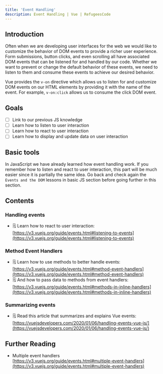 ```yaml
---
title: 'Event Handling'
description: Event Handling | Vue | RefugeesCode
---
```


## Introduction

Often when we are developing user interfaces for the web we would like to customize the behavior of DOM events to provide a richer user experience. Form submissions, button clicks, and even scrolling all have associated DOM events that can be listened for and handled by our code. Whether we want to prevent or change the default behavior of these events, we need to listen to them and consume these events to achieve our desired behavior.

Vue provides the `v-on` directive which allows us to listen for and customize DOM events on our HTML elements by providing it with the name of the event. For example, `v-on:click` allows us to consume the click DOM event.

## Goals

- [ ]  Link to our previous JS knowledge
- [ ]  Learn how to listen to user interaction
- [ ]  Learn how to react to user interaction
- [ ]  Learn how to display and update data on user interaction

## Basic tools

In JavaScript we have already learned how event handling work. If you remember how to listen and react to user interaction, this part will be much easier since it is partially the same idea. Go back and check again the `Events and the DOM` lessons in basic JS section before going further in this section.

## Contents

### Handling events

- 🗒️ Learn how to react to user interaction: [https://v3.vuejs.org/guide/events.html#listening-to-events](https://v3.vuejs.org/guide/events.html#listening-to-events)

### Method Event Handlers

- 🗒️ Learn how to use methods to better handle events: [https://v3.vuejs.org/guide/events.html#method-event-handlers](https://v3.vuejs.org/guide/events.html#method-event-handlers)
- 🗒️ And how to pass data to methods from event handlers: [https://v3.vuejs.org/guide/events.html#methods-in-inline-handlers](https://v3.vuejs.org/guide/events.html#methods-in-inline-handlers)

### Summarizing events

- 🗒️ Read this article that summarizes and explains Vue events: [https://vuejsdevelopers.com/2020/01/06/handling-events-vue-js/](https://vuejsdevelopers.com/2020/01/06/handling-events-vue-js/)

## Further Reading

- Multiple event handlers [https://v3.vuejs.org/guide/events.html#multiple-event-handlers](https://v3.vuejs.org/guide/events.html#multiple-event-handlers)